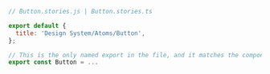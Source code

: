 ```js
// Button.stories.js | Button.stories.ts

export default {
  title: 'Design System/Atoms/Button',
};

// This is the only named export in the file, and it matches the component name
export const Button = ...
```

